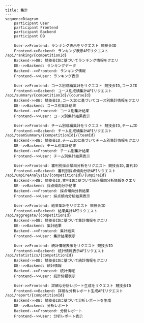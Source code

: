 ```mermaid
---
title: 集計
---
sequenceDiagram
    participant User
    participant Frontend
    participant Backend
    participant DB

    User->>Frontend: ランキング表示をリクエスト 競技会ID
    Frontend->>Backend: ランキング表示APIリクエスト /api/ranking/{competitionId}
    Backend->>DB: 競技会IDに基づいてランキング情報をクエリ
    DB-->>Backend: ランキングデータ
    Backend-->>Frontend: ランキング情報
    Frontend-->>User: ランキング表示

    User->>Frontend: コース別成績集計をリクエスト 競技会ID,コースID
    Frontend->>Backend: コース別成績集計APIリクエスト /api/summary/{competitionId}/{courseId}
    Backend->>DB: 競技会ID,コースIDに基づいてコース別集計情報をクエリ
    DB-->>Backend: コース別集計結果
    Backend-->>Frontend: コース別集計結果
    Frontend-->>User: コース別集計結果表示

    User->>Frontend: チーム別成績集計をリクエスト 競技会ID,チームID
    Frontend->>Backend: チーム別成績集計APIリクエスト /api/teamSummary/{competitionId}/{teamId}
    Backend->>DB: 競技会ID,チームIDに基づいてチーム別集計情報をクエリ
    DB-->>Backend: チーム別集計結果
    Backend-->>Frontend: チーム別集計結果
    Frontend-->>User: チーム別集計結果表示

    User->>Frontend: 審判別採点傾向分析をリクエスト 競技会ID,審判ID
    Frontend->>Backend: 審判別採点傾向分析APIリクエスト /api/umpireAnalysis/{competitionId}/{umpireId}
    Backend->>DB: 競技会ID,審判IDに基づいて採点傾向分析情報をクエリ
    DB-->>Backend: 採点傾向分析結果
    Backend-->>Frontend: 採点傾向分析結果
    Frontend-->>User: 採点傾向分析結果表示

    User->>Frontend: 結果集計をリクエスト 競技会ID
    Frontend->>Backend: 結果集計APIリクエスト /api/aggregate/{competitionId}
    Backend->>DB: 競技会IDに基づいて集計情報をクエリ
    DB-->>Backend: 集計結果
    Backend-->>Frontend: 集計結果
    Frontend-->>User: 集計結果表示

    User->>Frontend: 統計情報表示をリクエスト 競技会ID
    Frontend->>Backend: 統計情報表示APIリクエスト /api/statistics/{competitionId}
    Backend->>DB: 競技会IDに基づいて統計情報をクエリ
    DB-->>Backend: 統計情報
    Backend-->>Frontend: 統計情報
    Frontend-->>User: 統計情報表示

    User->>Frontend: 詳細な分析レポート生成をリクエスト 競技会ID
    Frontend->>Backend: 詳細な分析レポート生成APIリクエスト /api/report/{competitionId}
    Backend->>DB: 競技会IDに基づいて分析レポートを生成
    DB-->>Backend: 分析レポート
    Backend-->>Frontend: 分析レポート
    Frontend-->>User: 分析レポート表示
```
